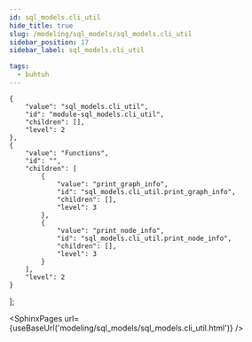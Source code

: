```yaml
---
id: sql_models.cli_util
hide_title: true
slug: /modeling/sql_models/sql_models.cli_util
sidebar_position: 17
sidebar_label: sql_models.cli_util

tags:
  - buhtuh
---
```


    {
        "value": "sql_models.cli_util",
        "id": "module-sql_models.cli_util",
        "children": [],
        "level": 2
    },
    {
        "value": "Functions",
        "id": "",
        "children": [
            {
                "value": "print_graph_info",
                "id": "sql_models.cli_util.print_graph_info",
                "children": [],
                "level": 3
            },
            {
                "value": "print_node_info",
                "id": "sql_models.cli_util.print_node_info",
                "children": [],
                "level": 3
            }
        ],
        "level": 2
    }
];




<SphinxPages url={useBaseUrl('modeling/sql_models/sql_models.cli_util.html')} />
